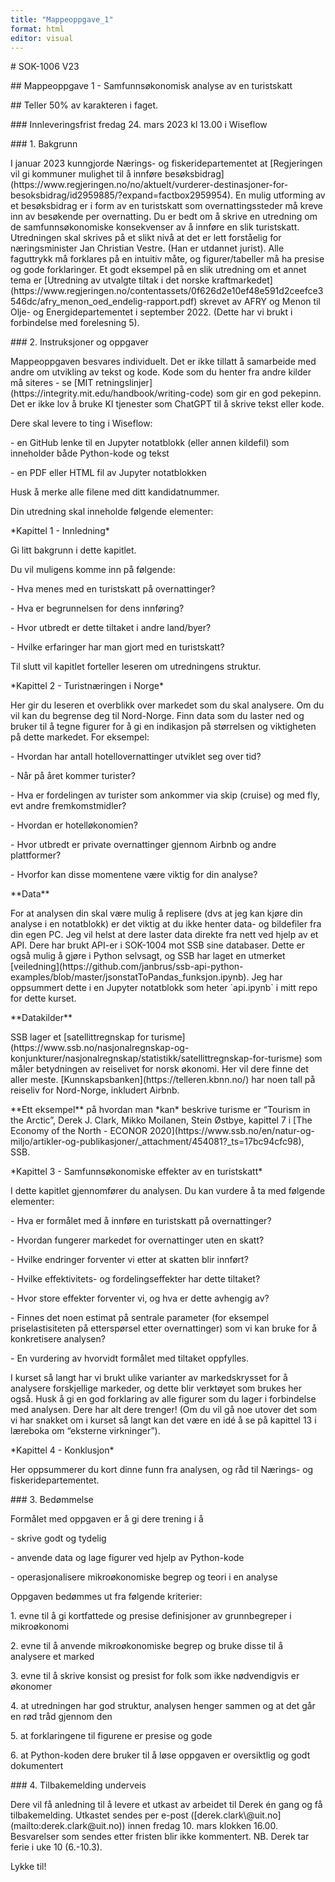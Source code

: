 ```yaml
---
title: "Mappeoppgave_1"
format: html
editor: visual
---
```


\# SOK-1006 V23

\## Mappeoppgave 1 - Samfunnsøkonomisk analyse av en turistskatt

\## Teller 50% av karakteren i faget.

\### Innleveringsfrist fredag 24. mars 2023 kl 13.00 i Wiseflow

\### 1. Bakgrunn

I januar 2023 kunngjorde Nærings- og fiskeridepartementet at \[Regjeringen vil gi kommuner mulighet til å innføre besøksbidrag\](https://www.regjeringen.no/no/aktuelt/vurderer-destinasjoner-for-besoksbidrag/id2959885/?expand=factbox2959954). En mulig utforming av et besøksbidrag er i form av en turistskatt som overnattingssteder må kreve inn av besøkende per overnatting. Du er bedt om å skrive en utredning om de samfunnsøkonomiske konsekvenser av å innføre en slik turistskatt. Utredningen skal skrives på et slikt nivå at det er lett forståelig for næringsminister Jan Christian Vestre. (Han er utdannet jurist). Alle faguttrykk må forklares på en intuitiv måte, og figurer/tabeller må ha presise og gode forklaringer. Et godt eksempel på en slik utredning om et annet tema er \[Utredning av utvalgte tiltak i det norske kraftmarkedet\](https://www.regjeringen.no/contentassets/0f626d2e10ef48e591d2ceefce3546dc/afry_menon_oed_endelig-rapport.pdf) skrevet av AFRY og Menon til Olje- og Energidepartementet i september 2022. (Dette har vi brukt i forbindelse med forelesning 5).

\### 2. Instruksjoner og oppgaver

Mappeoppgaven besvares individuelt. Det er ikke tillatt å samarbeide med andre om utvikling av tekst og kode. Kode som du henter fra andre kilder må siteres - se \[MIT retningslinjer\](https://integrity.mit.edu/handbook/writing-code) som gir en god pekepinn. Det er ikke lov å bruke KI tjenester som ChatGPT til å skrive tekst eller kode.

Dere skal levere to ting i Wiseflow:

\- en GitHub lenke til en Jupyter notatblokk (eller annen kildefil) som inneholder både Python-kode og tekst

\- en PDF eller HTML fil av Jupyter notatblokken

Husk å merke alle filene med ditt kandidatnummer.

Din utredning skal inneholde følgende elementer:

\*Kapittel 1 - Innledning\*

Gi litt bakgrunn i dette kapitlet.

Du vil muligens komme inn på følgende:

\- Hva menes med en turistskatt på overnattinger?

\- Hva er begrunnelsen for dens innføring?

\- Hvor utbredt er dette tiltaket i andre land/byer?

\- Hvilke erfaringer har man gjort med en turistskatt?

Til slutt vil kapitlet forteller leseren om utredningens struktur.

\*Kapittel 2 - Turistnæringen i Norge\*

Her gir du leseren et overblikk over markedet som du skal analysere. Om du vil kan du begrense deg til Nord-Norge. Finn data som du laster ned og bruker til å tegne figurer for å gi en indikasjon på størrelsen og viktigheten på dette markedet. For eksempel:

\- Hvordan har antall hotellovernattinger utviklet seg over tid?

\- Når på året kommer turister?

\- Hva er fordelingen av turister som ankommer via skip (cruise) og med fly, evt andre fremkomstmidler?

\- Hvordan er hotelløkonomien?

\- Hvor utbredt er private overnattinger gjennom Airbnb og andre plattformer?

\- Hvorfor kan disse momentene være viktig for din analyse?

\*\*Data\*\*

For at analysen din skal være mulig å replisere (dvs at jeg kan kjøre din analyse i en notatblokk) er det viktig at du ikke henter data- og bildefiler fra din egen PC. Jeg vil helst at dere laster data direkte fra nett ved hjelp av et API. Dere har brukt API-er i SOK-1004 mot SSB sine databaser. Dette er også mulig å gjøre i Python selvsagt, og SSB har laget en utmerket \[veiledning\](https://github.com/janbrus/ssb-api-python-examples/blob/master/jsonstatToPandas_funksjon.ipynb). Jeg har oppsummert dette i en Jupyter notatblokk som heter \`api.ipynb\` i mitt repo for dette kurset.

\*\*Datakilder\*\*

SSB lager et \[satellittregnskap for turisme\](https://www.ssb.no/nasjonalregnskap-og-konjunkturer/nasjonalregnskap/statistikk/satellittregnskap-for-turisme) som måler betydningen av reiselivet for norsk økonomi. Her vil dere finne det aller meste. \[Kunnskapsbanken\](https://telleren.kbnn.no/) har noen tall på reiseliv for Nord-Norge, inkludert Airbnb.

\*\*Ett eksempel\*\* på hvordan man \*kan\* beskrive turisme er "Tourism in the Arctic", Derek J. Clark, Mikko Moilanen, Stein Østbye, kapittel 7 i \[The Economy of the North - ECONOR 2020\](https://www.ssb.no/en/natur-og-miljo/artikler-og-publikasjoner/\_attachment/454081?\_ts=17bc94cfc98), SSB.

\*Kapittel 3 - Samfunnsøkonomiske effekter av en turistskatt\*

I dette kapitlet gjennomfører du analysen. Du kan vurdere å ta med følgende elementer:

\- Hva er formålet med å innføre en turistskatt på overnattinger?

\- Hvordan fungerer markedet for overnattinger uten en skatt?

\- Hvilke endringer forventer vi etter at skatten blir innført?

\- Hvilke effektivitets- og fordelingseffekter har dette tiltaket?

\- Hvor store effekter forventer vi, og hva er dette avhengig av?

\- Finnes det noen estimat på sentrale parameter (for eksempel priselastisiteten på etterspørsel etter overnattinger) som vi kan bruke for å konkretisere analysen?

\- En vurdering av hvorvidt formålet med tiltaket oppfylles.

I kurset så langt har vi brukt ulike varianter av markedskrysset for å analysere forskjellige markeder, og dette blir verktøyet som brukes her også. Husk å gi en god forklaring av alle figurer som du lager i forbindelse med analysen. Dere har alt dere trenger! (Om du vil gå noe utover det som vi har snakket om i kurset så langt kan det være en idé å se på kapittel 13 i læreboka om "eksterne virkninger").

\*Kapittel 4 - Konklusjon\*

Her oppsummerer du kort dinne funn fra analysen, og råd til Nærings- og fiskeridepartementet.

\### 3. Bedømmelse

Formålet med oppgaven er å gi dere trening i å

\- skrive godt og tydelig

\- anvende data og lage figurer ved hjelp av Python-kode

\- operasjonalisere mikroøkonomiske begrep og teori i en analyse

Oppgaven bedømmes ut fra følgende kriterier:

1\. evne til å gi kortfattede og presise definisjoner av grunnbegreper i mikroøkonomi

2\. evne til å anvende mikroøkonomiske begrep og bruke disse til å analysere et marked

3\. evne til å skrive konsist og presist for folk som ikke nødvendigvis er økonomer

4\. at utredningen har god struktur, analysen henger sammen og at det går en rød tråd gjennom den

5\. at forklaringene til figurene er presise og gode

6\. at Python-koden dere bruker til å løse oppgaven er oversiktlig og godt dokumentert

\### 4. Tilbakemelding underveis

Dere vil få anledning til å levere et utkast av arbeidet til Derek én gang og få tilbakemelding. Utkastet sendes per e-post (\[derek.clark\\\@uit.no\](mailto:derek.clark\@uit.no)) innen fredag 10. mars klokken 16.00. Besvarelser som sendes etter fristen blir ikke kommentert. NB. Derek tar ferie i uke 10 (6.-10.3).

Lykke til!

```python

```


